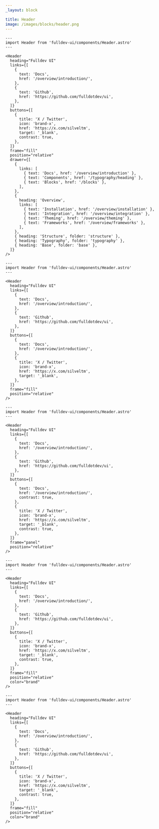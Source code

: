 ```yaml
---
_layout: block

title: Header
image: /images/blocks/header.png
---
```


```astro live
---
import Header from 'fulldev-ui/components/Header.astro'
---

<Header
  heading="Fulldev UI"
  links={[
    {
      text: 'Docs',
      href: '/overview/introduction/',
    },
    {
      text: 'Github',
      href: 'https://github.com/fulldotdev/ui',
    },
  ]}
  buttons={[
    {
      title: 'X / Twitter',
      icon: 'brand-x',
      href: 'https://x.com/silveltm',
      target: '_blank',
      contrast: true,
    },
  ]}
  frame="fill"
  position="relative"
  drawer={[
    {
      links: [
        { text: 'Docs', href: '/overview/introduction' },
        { text: 'Components', href: '/typography/heading' },
        { text: 'Blocks', href: '/blocks' },
      ],
    },
    {
      heading: 'Overview',
      links: [
        { text: 'Installation', href: '/overview/installation' },
        { text: 'Integration', href: '/overview/integration' },
        { text: 'Theming', href: '/overview/theming' },
        { text: 'Frameworks', href: '/overview/frameworks' },
      ],
    },
    { heading: 'Structure', folder: 'structure' },
    { heading: 'Typography', folder: 'typography' },
    { heading: 'Base', folder: 'base' },
  ]}
/>
```

```astro live
---
import Header from 'fulldev-ui/components/Header.astro'
---

<Header
  heading="Fulldev UI"
  links={[
    {
      text: 'Docs',
      href: '/overview/introduction/',
    },
    {
      text: 'Github',
      href: 'https://github.com/fulldotdev/ui',
    },
  ]}
  buttons={[
    {
      text: 'Docs',
      href: '/overview/introduction/',
    },
    {
      title: 'X / Twitter',
      icon: 'brand-x',
      href: 'https://x.com/silveltm',
      target: '_blank',
    },
  ]}
  frame="fill"
  position="relative"
/>
```

```astro live
---
import Header from 'fulldev-ui/components/Header.astro'
---

<Header
  heading="Fulldev UI"
  links={[
    {
      text: 'Docs',
      href: '/overview/introduction/',
    },
    {
      text: 'Github',
      href: 'https://github.com/fulldotdev/ui',
    },
  ]}
  buttons={[
    {
      text: 'Docs',
      href: '/overview/introduction/',
      contrast: true,
    },
    {
      title: 'X / Twitter',
      icon: 'brand-x',
      href: 'https://x.com/silveltm',
      target: '_blank',
      contrast: true,
    },
  ]}
  frame="panel"
  position="relative"
/>
```

```astro live
---
import Header from 'fulldev-ui/components/Header.astro'
---

<Header
  heading="Fulldev UI"
  links={[
    {
      text: 'Docs',
      href: '/overview/introduction/',
    },
    {
      text: 'Github',
      href: 'https://github.com/fulldotdev/ui',
    },
  ]}
  buttons={[
    {
      title: 'X / Twitter',
      icon: 'brand-x',
      href: 'https://x.com/silveltm',
      target: '_blank',
      contrast: true,
    },
  ]}
  frame="fill"
  position="relative"
  color="brand"
/>
```

```astro live
---
import Header from 'fulldev-ui/components/Header.astro'
---

<Header
  heading="Fulldev UI"
  links={[
    {
      text: 'Docs',
      href: '/overview/introduction/',
    },
    {
      text: 'Github',
      href: 'https://github.com/fulldotdev/ui',
    },
  ]}
  buttons={[
    {
      title: 'X / Twitter',
      icon: 'brand-x',
      href: 'https://x.com/silveltm',
      target: '_blank',
      contrast: true,
    },
  ]}
  frame="fill"
  position="relative"
  color="brand"
/>
```
